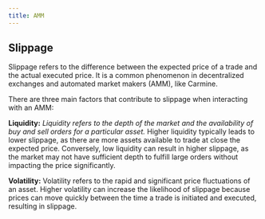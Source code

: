 ```yaml
---
title: AMM
---
```


## Slippage
Slippage refers to the difference between the expected price of a trade and the actual executed price. It is a common phenomenon in decentralized exchanges and automated market makers (AMM), like Carmine.

There are three main factors that contribute to slippage when interacting with an AMM:

**Liquidity:** *Liquidity refers to the depth of the market and the availability of buy and sell orders for a particular asset.* Higher liquidity typically leads to lower slippage, as there are more assets available to trade at close the expected price. Conversely, low liquidity can result in higher slippage, as the market may not have sufficient depth to fulfill large orders without impacting the price significantly.

**Volatility:** Volatility refers to the rapid and significant price fluctuations of an asset. Higher volatility can increase the likelihood of slippage because prices can move quickly between the time a trade is initiated and executed, resulting in slippage.